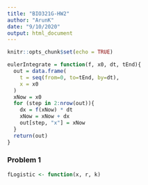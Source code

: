 ```yaml
---
title: "BIO321G-HW2"
author: "ArunK"
date: "9/10/2020"
output: html_document
---
```


```r
knitr::opts_chunk$set(echo = TRUE)
```

```r
eulerIntegrate = function(f, x0, dt, tEnd){
  out = data.frame(
    t = seq(from=0, to=tEnd, by=dt),
    x = x0
  )
  xNow = x0
  for (step in 2:nrow(out)){
    dx = f(xNow) * dt
    xNow = xNow + dx
    out[step, "x"] = xNow
  }
  return(out)
}
```

### Problem 1
```r
fLogistic <- function(x, r, k)
```

